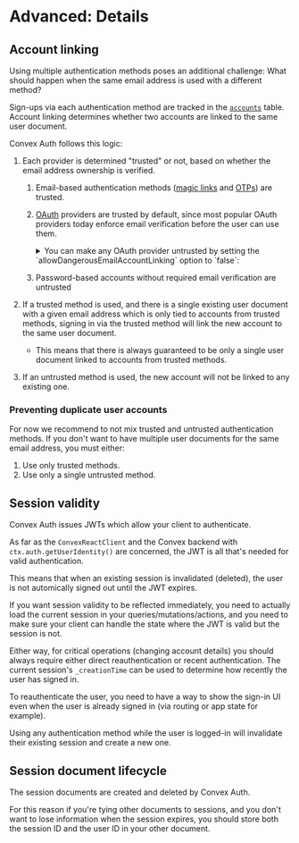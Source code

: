 
# Advanced: Details

## Account linking

Using multiple authentication methods poses an additional challenge: What should
happen when the same email address is used with a different method?

Sign-ups via each authentication method are tracked in the
[`accounts`](/api_reference/server#accounts) table. Account linking determines
whether two accounts are linked to the same user document.

Convex Auth follows this logic:

1.  Each provider is determined "trusted" or not, based on whether the email
    address ownership is verified.

    1.  Email-based authentication methods ([magic links](/config/email) and
        [OTPs](/config/otps)) are trusted.
    2.  [OAuth](/config/oauth) providers are trusted by default, since most
        popular OAuth providers today enforce email verification before the user
        can use them.

        <details>

        <summary>
          You can make any OAuth provider untrusted by setting the
          `allowDangerousEmailAccountLinking` option to `false`:
        </summary>

        ```ts filename="convex/auth.ts"
        import Resend from "@auth/core/providers/resend";
        import GitHub from "@auth/core/providers/github";
        import { convexAuth } from "@xixixao/convex-auth/server";

        export const { auth, signIn, signOut, store } = convexAuth({
          providers: [
            Resend,
            GitHub({ allowDangerousEmailAccountLinking: false }),
          ],
        });
        ```

         </details>

    3.  Password-based accounts without required email verification are
        untrusted

2.  If a trusted method is used, and there is a single existing user document
    with a given email address which is only tied to accounts from trusted
    methods, signing in via the trusted method will link the new account to the
    same user document.
    - This means that there is always guaranteed to be only a single user
      document linked to accounts from trusted methods.
3.  If an untrusted method is used, the new account will not be linked to any
    existing one.

### Preventing duplicate user accounts

For now we recommend to not mix trusted and untrusted authentication methods. If
you don't want to have multiple user documents for the same email address, you
must either:

1. Use only trusted methods.
2. Use only a single untrusted method.

## Session validity

Convex Auth issues JWTs which allow your client to authenticate.

As far as the `ConvexReactClient` and the Convex backend with
`ctx.auth.getUserIdentity()` are concerned, the JWT is all that's needed for
valid authentication.

This means that when an existing session is invalidated (deleted), the user is
not automically signed out until the JWT expires.

If you want session validity to be reflected immediately, you need to actually
load the current session in your queries/mutations/actions, and you need to make
sure your client can handle the state where the JWT is valid but the session is
not.

Either way, for critical operations (changing account details) you should always
require either direct reauthentication or recent authentication. The current
session's `_creationTime` can be used to determine how recently the user has
signed in.

<Aside title="Reauthentication">

To reauthenticate the user, you need to have a way to show the sign-in UI even
when the user is already signed in (via routing or app state for example).

Using any authentication method while the user is logged-in will invalidate
their existing session and create a new one.

</Aside>

## Session document lifecycle

The session documents are created and deleted by Convex Auth.

For this reason if you're tying other documents to sessions, and you don't want
to lose information when the session expires, you should store both the session
ID and the user ID in your other document.

```

```
